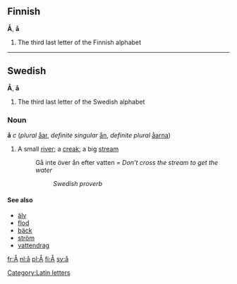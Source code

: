 ==Finnish==
'''Å''', '''å'''

#The third last letter of the Finnish alphabet

-------------

==Swedish==
'''Å''', '''å'''

#The third last letter of the Swedish alphabet


===Noun===
'''å''' ''c'' (''plural'' [[åar]], ''definite singular'' [[ån]], ''definite plural'' [[åarna]])

# A small [[river]]; a [[creak]]; a big [[stream]]
#: Gå inte över ån efter vatten = ''Don't cross the stream to get the water'' 
#::''Swedish proverb''

====See also====
*[[älv]]
*[[flod]]
*[[bäck]]
*[[ström]]
*[[vattendrag]]

[[Category:Latin letters]]

[[fr:Å]]
[[nl:å]]
[[pl:Å]]
[[fi:Å]]
[[sv:å]]